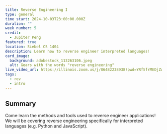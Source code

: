 ```yaml
---
title: Reverse Engineering I
type: general
time_start: 2024-10-03T23:00:00.000Z
duration: ""
week_number: 5
credit:
  - Jupiter Peng
featured: true
location: Siebel CS 1404
description: Learn how to reverse engineer interpreted languages!
card_image:
  background: adobestock_113263106.jpeg
  alt: Gears with the words "reverse engineering"
live_video_url: https://illinois.zoom.us/j/86482238938?pwd=YRfSfrMEDjZw8G2yxzvKX3BAoGDRS5.1
tags:
  - rev
  - intro
---
```

## Summary

Come learn the methods and tools used to reverse engineer applications! We will be covering reverse engineering specifically for interpreted languages (e.g. Python and JavaScript).
